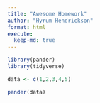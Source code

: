 ```yaml
---
title: "Awesome Homework"
author: "Hyrum Hendrickson"
format: html
execute:
  keep-md: true
---
```

```r
library(pander)
library(tidyverse)
```


```r
data <- c(1,2,3,4,5)

```


```r
pander(data)
```